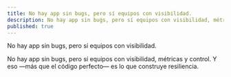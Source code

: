```yaml
---
title: No hay app sin bugs, pero sí equipos con visibilidad.
description: No hay app sin bugs, pero sí equipos con visibilidad, métricas y control. Y eso —más que el código perfecto— es lo que construye resiliencia.
published: true
---
```


No hay app sin bugs, pero sí equipos con visibilidad.

No hay app sin bugs, pero sí equipos con visibilidad, métricas y control. Y eso —más que el código perfecto— es lo que construye resiliencia.
